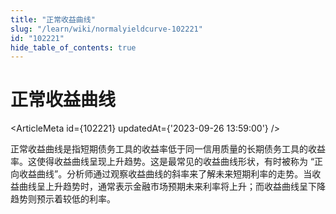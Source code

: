 ```yaml
---
title: "正常收益曲线"
slug: "/learn/wiki/normalyieldcurve-102221"
id: "102221"
hide_table_of_contents: true
---
```



# 正常收益曲线

<ArticleMeta id={102221} updatedAt={'2023-09-26 13:59:00'} />
<div className='border-solid border-b border-t-0 my-4 border-[var(--ifm-color-gray-300)]' />

正常收益曲线是指短期债务工具的收益率低于同一信用质量的长期债务工具的收益率。这使得收益曲线呈现上升趋势。这是最常见的收益曲线形状，有时被称为 “正向收益曲线”。分析师通过观察收益曲线的斜率来了解未来短期利率的走势。当收益曲线呈上升趋势时，通常表示金融市场预期未来利率将上升；而收益曲线呈下降趋势则预示着较低的利率。
